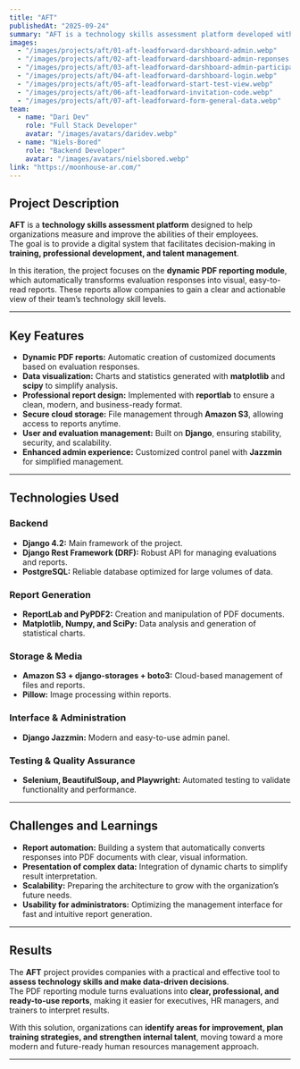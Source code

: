 ```yaml
---
title: "AFT"
publishedAt: "2025-09-24"
summary: "AFT is a technology skills assessment platform developed with Django, designed to help organizations measure employee talent. The project focuses on a dynamic PDF reporting module that transforms evaluation responses into clear and visual reports, laying the foundation for future modules on analysis and talent management."
images:
  - "/images/projects/aft/01-aft-leadforward-darshboard-admin.webp"
  - "/images/projects/aft/02-aft-leadforward-darshboard-admin-reponses.webp"
  - "/images/projects/aft/03-aft-leadforward-darshboard-admin-participant.webp"
  - "/images/projects/aft/04-aft-leadforward-darshboard-login.webp"
  - "/images/projects/aft/05-aft-leadforward-start-test-view.webp"
  - "/images/projects/aft/06-aft-leadforward-invitation-code.webp"
  - "/images/projects/aft/07-aft-leadforward-form-general-data.webp"
team:
  - name: "Dari Dev"
    role: "Full Stack Developer"
    avatar: "/images/avatars/daridev.webp"
  - name: "Niels-Bored"
    role: "Backend Developer"
    avatar: "/images/avatars/nielsbored.webp"
link: "https://moonhouse-ar.com/"
---
```


## Project Description  

**AFT** is a **technology skills assessment platform** designed to help organizations measure and improve the abilities of their employees.  
The goal is to provide a digital system that facilitates decision-making in **training, professional development, and talent management**.  

In this iteration, the project focuses on the **dynamic PDF reporting module**, which automatically transforms evaluation responses into visual, easy-to-read reports. These reports allow companies to gain a clear and actionable view of their team’s technology skill levels.  

---  

## **Key Features**  

* **Dynamic PDF reports:** Automatic creation of customized documents based on evaluation responses.  
* **Data visualization:** Charts and statistics generated with **matplotlib** and **scipy** to simplify analysis.  
* **Professional report design:** Implemented with **reportlab** to ensure a clean, modern, and business-ready format.  
* **Secure cloud storage:** File management through **Amazon S3**, allowing access to reports anytime.  
* **User and evaluation management:** Built on **Django**, ensuring stability, security, and scalability.  
* **Enhanced admin experience:** Customized control panel with **Jazzmin** for simplified management.  

---  

## **Technologies Used**  

### **Backend**  
* **Django 4.2:** Main framework of the project.  
* **Django Rest Framework (DRF):** Robust API for managing evaluations and reports.  
* **PostgreSQL:** Reliable database optimized for large volumes of data.  

### **Report Generation**  
* **ReportLab and PyPDF2:** Creation and manipulation of PDF documents.  
* **Matplotlib, Numpy, and SciPy:** Data analysis and generation of statistical charts.  

### **Storage & Media**  
* **Amazon S3 + django-storages + boto3:** Cloud-based management of files and reports.  
* **Pillow:** Image processing within reports.  

### **Interface & Administration**  
* **Django Jazzmin:** Modern and easy-to-use admin panel.  

### **Testing & Quality Assurance**  
* **Selenium, BeautifulSoup, and Playwright:** Automated testing to validate functionality and performance.  

---  

## **Challenges and Learnings**  

* **Report automation:** Building a system that automatically converts responses into PDF documents with clear, visual information.  
* **Presentation of complex data:** Integration of dynamic charts to simplify result interpretation.  
* **Scalability:** Preparing the architecture to grow with the organization’s future needs.  
* **Usability for administrators:** Optimizing the management interface for fast and intuitive report generation.  

---  

## **Results**  

The **AFT** project provides companies with a practical and effective tool to **assess technology skills and make data-driven decisions**.  
The PDF reporting module turns evaluations into **clear, professional, and ready-to-use reports**, making it easier for executives, HR managers, and trainers to interpret results.  

With this solution, organizations can **identify areas for improvement, plan training strategies, and strengthen internal talent**, moving toward a more modern and future-ready human resources management approach.  

---
